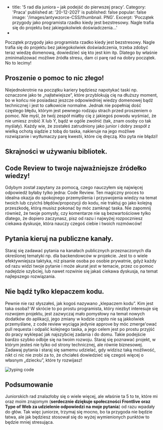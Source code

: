 - title: '5 rad dla juniora – jak podejść do pierwszej pracy'.
  Category: 'Praca'
  published at: '20-12-2021'
  is published: false
  popular: false
  image: '/images/antywzorce-CSS/thumbnail. PNG'.
  Excerpt: 'Początek przygody jako programista rzadko kiedy jest bezstresowy. Nagle trafia się do projektu bez jakiegokolwiek doświadczenia…'
-

Początek przygody jako programista rzadko kiedy jest bezstresowy.
Nagle trafia się do projektu bez jakiegokolwiek doświadczenia, trzeba zdobyć teraz wiedzę domenową, dowiedzieć się kto jest kim itp.
Dlatego by właśnie zminimalizować możliwe źródła stresu, dam ci parę rad na dobry początek.
No to lecimy!

## Proszenie o pomoc to nic złego!

Niejednokrotnie na początku kariery będziesz napotykać taski np. oznaczone jako te „najłatwiejsze”, które przyblokują cię na dłuższy moment, bo w końcu nie posiadasz jeszcze odpowiedniej wiedzy domenowej bądź technicznej i jest to całkowicie normalne. Jednak nie popełniaj dość częstego błędu, którym jest pewnego rodzaju strach przed proszeniem o pomoc. Nie myśl, że twój zespół miałby cię z jakiegoś powodu wyśmiać, że nie umiesz zrobić X lub Y, bądź w ogóle zwolnić (tak, znam osoby co tak myślały). Każdy wie, że zostałeś zatrudniony jako junior i dobry zespół z wielką ochotą siądzie z tobą do taska, nakieruje na jego możliwe rozwiązanie i wytłumaczy parę kwestii, które cię dręczą. Kto pyta nie błądzi!

## Skrajności w używaniu bibliotek.

## Code Review to twoje najważniejsze źródełko wiedzy!

Gdybym został zapytany za pomocą, czego nauczyłem się najwięcej odpowiedź byłaby tylko jedna: Code Review. Ten magiczny proces to idealna okazja do spokojnego przemyślenia i przyswojenia wiedzy na temat twoich lub czyichś błędów/propozycji do kodu, nie traktuj go jako kolejną przeszkodę, którą musisz pokonać by móc zamknąć taska. Nie zapomnij również, że twoje pomysły, czy komentarze nie są bezwartościowe tylko dlatego, że dopiero zaczynasz, pisz od razu i najwyżej rozpoczniesz ciekawa dyskusje, która nauczy czegoś ciebie i twoich rozmówców!

## Pytania kieruj na publiczne kanały.

Staraj się zadawać pytania na kanałach publicznych przeznaczonych dla określonej tematyki np. dla backendowców w projekcie. Jest to o wiele efektywniejsza taktyka, niż pisanie osoba po osobie prywatnie, gdyż każdy od razu widzi twoje pytanie i może akurat jest w temacie, przez co pomoc nadejdzie szybciej, lub nawet rozwinie się jakaś ciekawa dyskusja, na temat najlepszego rozwiązania.

## Nie bądź tylko klepaczem kodu.

Pewnie nie raz słyszałeś, jak kogoś nazywano „klepaczem kodu”. Kim jest taka osoba? W skrócie to po prostu programista, który niezbyt interesuje się rozwojem projektu, jest zazwyczaj mało pomysłowy na temat nowych dodatków do aplikacji, jego zmiany w kodzie często nie są jakkolwiek przemyślane, z code review wyciąga jedynie approve by móc zmerge'ować pull requesta i odpalić kolejnego taska, a jego celem jest po prostu przyjść do pracy wyklepać jak najszybciej zadania i do domu. Takie podejście bardzo szybko odbije się na twoim rozwoju. Staraj się poznawać projekt, w którym jesteś nie tylko od strony technicznej, ale równie biznesowej. Zadawaj pytania i staraj się samemu udzielać, gdy widzisz taką możliwość, nikt ci nic nie zrobi za to, że chciałeś dowiedzieć się czegoś więcej o własnym „dziecku”, które ty rozwijasz!

<Image src="/images/typing-code.gif" alt="typing code" />

## Podsumowanie

Juniorskich rad znalazłoby się o wiele więcej, ale właśnie ta 5 to te, które mi oraz moim znajomym (**serdecznie dziękuje społeczności Frontlive oraz Type of Web za udzielenie odpowiedzi na moje pytania**) od razu wpadały do głów. Tak więc juniorze, trzymaj się mocno, bo ta przygoda nie będzie łatwa, ale jak będziesz stosował się do wyżej wymienionych punktów to będzie mniej stresująca.
